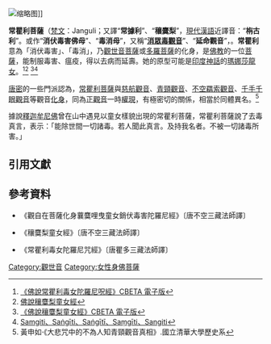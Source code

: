 [[File:Bangladesh_o_india_orientale,_la_dea_serpente_manasa,_XI_secolo.jpg|缩略图]]]]

'''常瞿利菩薩'''（[[梵文|梵文]]：Janguli；又譯“'''常據利'''”、“'''穰麌梨'''”，[[現代漢語|現代漢語]]近譯音：“'''栴古利'''”。或作“'''消伏毒害佛母'''”、“'''毒消母'''”，又稱“'''[[消眾毒觀音|消眾毒觀音]]'''”、“'''延命觀音'''”，。'''常瞿利'''意為「消伏毒害」、「毒消」，乃[[觀世音菩薩|觀世音菩薩]]或[[多羅菩薩|多羅菩薩]]的化身，是[[佛教|佛教]]的一位[[菩薩|菩薩]]，能制服毒害、瘟疫，得以去病而延壽。她的原型可能是[[印度神話|印度神話]]的[[摩纳娑|瑪娜莎龍女]]。<ref>[http://buddhism.lib.ntu.edu.tw/BDLM/sutra/chi_pdf/sutra10/T21n1265.pdf 《佛說常瞿利毒女陀羅尼呪經》CBETA 電子版]</ref><ref>[https://blog.xuite.net/dyj016/twblog/124875384-%E4%BD%9B%E8%AA%AA%E7%A9%B0%E9%BA%8C%E6%A2%A8%28Janguli%29+%E7%AB%A5%E5%A5%B3%E7%B6%93 佛說穰麌梨童女經]</ref>  <ref>[http://buddhism.lib.ntu.edu.tw/BDLM/sutra/chi_pdf/sutra10/T21n1264b.pdf 《佛說穰麌梨童女經》CBETA 電子版]</ref><ref>[https://www.wisdomlib.org/definition/sangiti Samgiti、Saṅgīti、Saṅgītī、Saṃgīti、Sangiti]</ref>

[[唐密|唐密]]的一些門派認為，[[常瞿利菩薩|常瞿利菩薩]]與[[慈航觀音|慈航觀音]]、[[青頸觀音|青頸觀音]]、[[不空羂索觀音|不空羂索觀音]]、[[千手千眼觀音|千手千眼觀音]]等觀音[[化身|化身]]，同為[[正觀音|正觀音]]一時[[權現|權現]]，有極密切的關係，相當於同體異名。<ref>黃申如·《大悲咒中的不為人知青頸觀音真相》.國立清華大學歷史系</ref>

據說[[釋迦牟尼佛|釋迦牟尼佛]]曾在山中遇見以童女樣貌出現的常瞿利菩薩，常瞿利菩薩說了去毒真言，表示：「能除世間一切諸毒。若人聞此真言。及持我名者。不被一切諸毒所害。」

== 引用文獻 ==
{{Reflist}}

==參考資料==

*《觀自在菩薩化身蘘麌哩曳童女銷伏毒害陀羅尼經》〔唐不空三藏法師譯〕

*《穰麌梨童女經》〔唐不空三藏法師譯〕

*《常瞿利毒女陀羅尼咒經》〔唐瞿多三藏法師譯〕


[[Category:觀世音|Category:觀世音]]
[[Category:女性身佛菩薩|Category:女性身佛菩薩]]